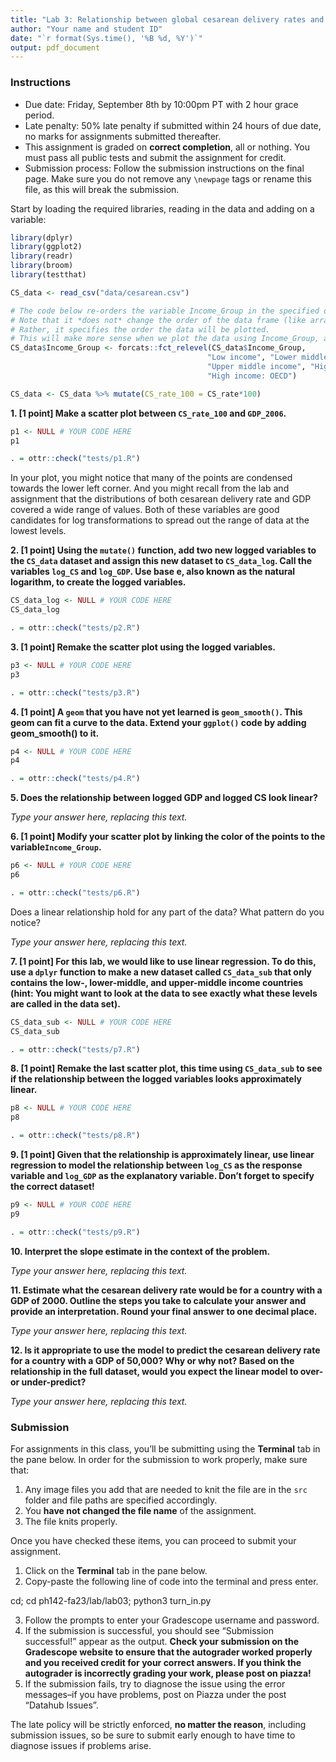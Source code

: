 ```yaml
---
title: "Lab 3: Relationship between global cesarean delivery rates and GDP"
author: "Your name and student ID"
date: "`r format(Sys.time(), '%B %d, %Y')`"
output: pdf_document
---
```


### Instructions 
* Due date: Friday, September 8th by 10:00pm PT with 2 hour grace period.
* Late penalty: 50% late penalty if submitted within 24 hours of due date, no marks for assignments submitted thereafter.
* This assignment is graded on **correct completion**, all or nothing. You must pass all public tests and submit the assignment for credit.
* Submission process: Follow the submission instructions on the final page. Make sure you do not remove any `\newpage` tags or rename this file, as this will break the submission.

Start by loading the required libraries, reading in the data and adding on a variable:

```r
library(dplyr)
library(ggplot2)
library(readr)
library(broom)
library(testthat)

CS_data <- read_csv("data/cesarean.csv")

# The code below re-orders the variable Income_Group in the specified order.
# Note that it *does not* change the order of the data frame (like arrange() does)
# Rather, it specifies the order the data will be plotted. 
# This will make more sense when we plot the data using Income_Group, and then again using Income_Group_order
CS_data$Income_Group <- forcats::fct_relevel(CS_data$Income_Group, 
                                            "Low income", "Lower middle income", 
                                            "Upper middle income", "High income: nonOECD", 
                                            "High income: OECD")

CS_data <- CS_data %>% mutate(CS_rate_100 = CS_rate*100)
```

\newpage 

**1. [1 point] Make a scatter plot between `CS_rate_100` and `GDP_2006`.**

```r
p1 <- NULL # YOUR CODE HERE
p1
```

```r
. = ottr::check("tests/p1.R")
```

In your plot, you might notice that many of the points are condensed towards the lower left corner. And you might recall from the lab and assignment that the distributions of both cesarean delivery rate and GDP covered a wide range of values. Both of these variables are good candidates for log transformations to spread out the range of data at the lowest levels.

\newpage

**2. [1 point] Using the `mutate()` function, add two new logged variables to the `CS_data` dataset and assign this new dataset to `CS_data_log`. Call the variables `log_CS` and `log_GDP`. Use base e, also known as the natural logarithm, to create the logged variables.**

```r
CS_data_log <- NULL # YOUR CODE HERE
CS_data_log
```

```r
. = ottr::check("tests/p2.R")
```

\newpage

**3. [1 point] Remake the scatter plot using the logged variables.**

```r
p3 <- NULL # YOUR CODE HERE
p3
```

```r
. = ottr::check("tests/p3.R")
```

\newpage

**4. [1 point] A `geom` that you have not yet learned is `geom_smooth()`. This geom can fit a curve to the data. Extend your `ggplot()` code by adding geom_smooth() to it.**

```r
p4 <- NULL # YOUR CODE HERE
p4
```

```r
. = ottr::check("tests/p4.R")
```

**5. Does the relationship between logged GDP and logged CS look linear?**

_Type your answer here, replacing this text._

\newpage 

**6. [1 point] Modify your scatter plot by linking the color of the points to the variable`Income_Group`.**

```r
p6 <- NULL # YOUR CODE HERE
p6
```

```r
. = ottr::check("tests/p6.R")
```

Does a linear relationship hold for any part of the data? What pattern do you notice?

_Type your answer here, replacing this text._

\newpage

**7. [1 point] For this lab, we would like to use linear regression. To do this, use a `dplyr` function to make a new dataset called `CS_data_sub` that only contains the low-, lower-middle, and upper-middle income countries (hint: You might want to look at the data to see exactly what these levels are called in the data set).**

```r
CS_data_sub <- NULL # YOUR CODE HERE
CS_data_sub
```

```r
. = ottr::check("tests/p7.R")
```

\newpage

**8. [1 point] Remake the last scatter plot, this time using `CS_data_sub` to see if the relationship between the logged variables looks approximately linear.**

```r
p8 <- NULL # YOUR CODE HERE
p8
```

```r
. = ottr::check("tests/p8.R")
```

**9. [1 point] Given that the relationship is approximately linear, use linear regression to model the relationship between `log_CS` as the response variable and `log_GDP` as the explanatory variable. Don't forget to specify the correct dataset!**

```r
p9 <- NULL # YOUR CODE HERE
p9
```

```r
. = ottr::check("tests/p9.R")
```

**10. Interpret the slope estimate in the context of the problem.**

_Type your answer here, replacing this text._

**11. Estimate what the cesarean delivery rate would be for a country with a GDP of 2000. Outline the steps you take to calculate your answer and provide an interpretation. Round your final answer to one decimal place.**

_Type your answer here, replacing this text._

**12. Is it appropriate to use the model to predict the cesarean delivery rate for a country with a GDP of 50,000? Why or why not? Based on the relationship in the full dataset, would you expect the linear model to over- or under-predict?**

_Type your answer here, replacing this text._

\newpage

### Submission

For assignments in this class, you'll be submitting using the **Terminal** tab in the pane below. In order for the submission to work properly, make sure that:

1. Any image files you add that are needed to knit the file are in the `src` folder and file paths are specified accordingly.
2. You **have not changed the file name** of the assignment.
3. The file knits properly.

Once you have checked these items, you can proceed to submit your assignment.

1. Click on the **Terminal** tab in the pane below.
2. Copy-paste the following line of code into the terminal and press enter.

cd; cd ph142-fa23/lab/lab03; python3 turn_in.py

3. Follow the prompts to enter your Gradescope username and password.
4. If the submission is successful, you should see "Submission successful!" appear as the output. **Check your submission on the Gradescope website to ensure that the autograder worked properly and you received credit for your correct answers. If you think the autograder is incorrectly grading your work, please post on piazza!**
5. If the submission fails, try to diagnose the issue using the error messages--if you have problems, post on Piazza under the post "Datahub Issues".

The late policy will be strictly enforced, **no matter the reason**, including submission issues, so be sure to submit early enough to have time to diagnose issues if problems arise.

